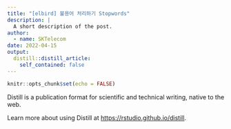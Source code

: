 ```yaml
---
title: "[elbird] 불용어 처리하기 Stopwords"
description: |
  A short description of the post.
author:
  - name: SKTelecom
date: 2022-04-15
output:
  distill::distill_article:
    self_contained: false
---
```



```r
knitr::opts_chunk$set(echo = FALSE)
```

Distill is a publication format for scientific and technical writing, native to the web.

Learn more about using Distill at <https://rstudio.github.io/distill>.


